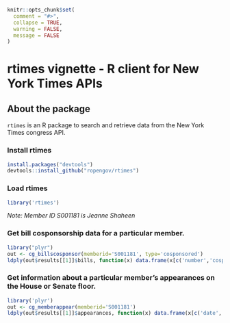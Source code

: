 <!--
%\VignetteEngine{knitr::knitr}
%\VignetteIndexEntry{rtimes vignette}
%\VignetteEncoding{UTF-8}
-->

```r
knitr::opts_chunk$set(
  comment = "#>",
  collapse = TRUE,
  warning = FALSE, 
  message = FALSE
)
```

rtimes vignette - R client for New York Times APIs
======

## About the package

`rtimes` is an R package to search and retrieve data from the New York Times congress API. 


### Install rtimes

```r
install.packages("devtools")
devtools::install_github("ropengov/rtimes")
```

### Load rtimes

```r
library('rtimes')
```

_Note: Member ID S001181 is Jeanne Shaheen_

### Get bill cosponsorship data for a particular member.

```r
library("plyr")
out <- cg_billscosponsor(memberid='S001181', type='cosponsored')
ldply(out$results[[1]]$bills, function(x) data.frame(x[c('number','cosponsors')]))
```

### Get information about a particular member's appearances on the House or Senate floor.

```r
library('plyr')
out <- cg_memberappear(memberid='S001181')
ldply(out$results[[1]]$appearances, function(x) data.frame(x[c('date','title')]))
```
